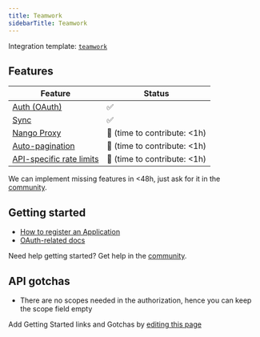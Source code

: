 ```yaml
---
title: Teamwork
sidebarTitle: Teamwork
---
```


Integration template: [`teamwork`](https://nango.dev/providers.yaml)

## Features

| Feature                                                                          | Status                          |
| -------------------------------------------------------------------------------- | ------------------------------- |
| [Auth (OAuth)](/nango-auth)                                                      | ✅                              |
| [Sync](/nango-sync)                                                              | ✅                              |
| [Nango Proxy](/nango-sync/guides/nango-proxy)                          | 🚫 (time to contribute: &lt;1h) |
| [Auto-pagination](/nango-sync/configuration#auto-pagination)                     | 🚫 (time to contribute: &lt;1h) |
| [API-specific rate limits](/nango-sync/configuration#rate-limits-retry-policies) | 🚫 (time to contribute: &lt;1h) |

<Tip>We can implement missing features in &lt;48h, just ask for it in the [community](https://nango.dev/slack).</Tip>
## Getting started

-   [How to register an Application](https://developer.teamwork.com/guides/developer-portal)
-   [OAuth-related docs](https://developer.teamwork.com/guides/how-to-authenticate-via-app-login-flow)

<Tip>Need help getting started? Get help in the [community](https://nango.dev/slack).</Tip>

## API gotchas

-   There are no scopes needed in the authorization, hence you can keep the scope field empty

<Note>Add Getting Started links and Gotchas by [editing this page](https://github.com/nangohq/nango/tree/master/docs-v2/integrations/all/teamwork.mdx)</Note>

